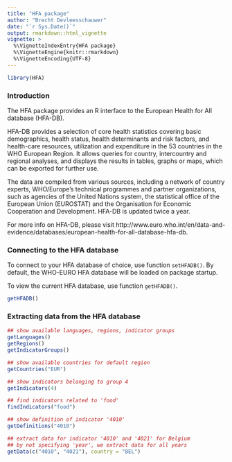 ```yaml
---
title: "HFA package"
author: "Brecht Devleesschauwer"
date: "`r Sys.Date()`"
output: rmarkdown::html_vignette
vignette: >
  %\VignetteIndexEntry{HFA package}
  %\VignetteEngine{knitr::rmarkdown}
  %\VignetteEncoding{UTF-8}
---
```


```r
library(HFA)
```

### Introduction

The HFA package provides an R interface to the European Health for All database (HFA-DB).

HFA-DB provides a selection of core health statistics covering basic demographics, health status, health determinants and risk factors, and health-care resources, utilization and expenditure in the 53 countries in the WHO European Region. It allows queries for country, intercountry and regional analyses, and displays the results in tables, graphs or maps, which can be exported for further use.

The data are compiled from various sources, including a network of country experts, WHO/Europe's technical programmes and partner organizations, such as agencies of the United Nations system, the statistical office of the European Union (EUROSTAT) and the Organisation for Economic Cooperation and Development. HFA-DB is updated twice a year.

For more info on HFA-DB, please visit http://www.euro.who.int/en/data-and-evidence/databases/european-health-for-all-database-hfa-db.

### Connecting to the HFA database

To connect to your HFA database of choice, use function `setHFADB()`. By default, the WHO-EURO HFA database will be loaded on package startup.

To view the current HFA database, use function `getHFADB()`.

```r
getHFADB()
```

### Extracting data from the HFA database

```r
## show available languages, regions, indicator groups
getLanguages()
getRegions()
getIndicatorGroups()

## show available countries for default region
getCountries("EUR")

## show indicators belonging to group 4
getIndicators(4)

## find indicators related to 'food'
findIndicators("food")

## show definition of indicator '4010'
getDefinitions("4010")

## extract data for indicator '4010' and '4021' for Belgium
## by not specifying 'year', we extract data for all years
getData(c("4010", "4021"), country = "BEL")
```